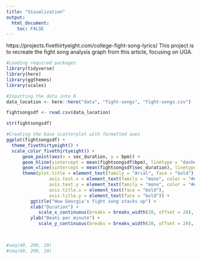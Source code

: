 ```yaml
---
title: "Visualization"
output: 
  html_document:
    toc: FALSE
---
```


https://projects.fivethirtyeight.com/college-fight-song-lyrics/
This project is to recreate the fight song analysis graph from this article, focusing on UGA.

```r
#Loading required packages
library(tidyverse)
library(here)
library(ggthemes)
library(scales)
```


```r
#Inputting the data into R
data_location <- here::here("data", "fight-songs", "fight-songs.csv")

fightsongsdf <- read.csv(data_location)

str(fightsongsdf)
```


```r
#Creating the base scatterplot with formatted axes
ggplot(fightsongsdf) + 
  theme_fivethirtyeight() +
  scale_color_fivethirtyeight() +
      geom_point(aes(x = sec_duration, y = bpm)) +
      geom_hline(yintercept = mean(fightsongsdf$bpm), linetype = "dashed") +
      geom_vline(xintercept = mean(fightsongsdf$sec_duration), linetype = "dashed") +
      theme(plot.title = element_text(family = "Arial", face = "bold"),
                axis.text.x = element_text(family = "mono", color = "#A9A9A9"),
                axis.text.y = element_text(family = "mono", color = "#A9A9A9"),
                axis.title.x = element_text(face = "bold"),
                axis.title.y = element_text(face = "bold")) +
         ggtitle("How Georgia's fight song stacks up") +
         xlab("Duration") +
            scale_x_continuous(breaks = breaks_width(20, offset = 20), limits = c(0, 180)) +
         ylab("Beats per minute") +
            scale_y_continuous(breaks = breaks_width(20, offset = 20), limits = c(60, 200)) 
      


#seq(40, 200, 20)
#seq(60, 200, 20)

```






















